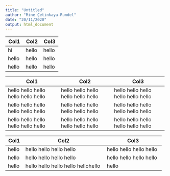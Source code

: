 ```yaml
---
title: "Untitled"
author: "Mine Çetinkaya-Rundel"
date: "20/11/2020"
output: html_document
---
```


+-------+-------+-------+
| Col1  | Col2  | Col3  |
+=======+=======+=======+
| hi    | hello | hello |
+-------+-------+-------+
| hello | hello | hello |
+-------+-------+-------+
| hello | hello | hello |
+-------+-------+-------+

+-------------------------------------+-------------------------------------+-------------------------------------+
| Col1                                | Col2                                | Col3                                |
+=====================================+=====================================+=====================================+
| hello hello hello hello hello hello | hello hello hello hello hello hello | hello hello hello hello hello hello |
+-------------------------------------+-------------------------------------+-------------------------------------+
| hello hello hello hello hello hello | hello hello hello hello hello hello | hello hello hello hello hello hello |
+-------------------------------------+-------------------------------------+-------------------------------------+
| hello hello hello hello hello hello | hello hello hello hello hello hello | hello hello hello hello hello hello |
+-------------------------------------+-------------------------------------+-------------------------------------+

+-------+------------------------------------+-------------------------+
| Col1  | Col2                               | Col3                    |
+=======+====================================+=========================+
| hello | hello hello hello hello            | hello hello hello hello |
+-------+------------------------------------+-------------------------+
| hello | hello hello hello hello            | hello hello hello hello |
+-------+------------------------------------+-------------------------+
| hello | hello hello hello hello hellohello | hello                   |
+-------+------------------------------------+-------------------------+
